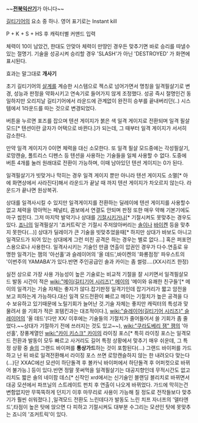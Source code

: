 ~~'''[[전북익산]]기'''가 아니다~~

[[길티기어]]의 요소 중 하나. 영어 표기로는 Instant kill


P + K + S + HS 후 캐릭터별 커맨드 입력

체력이 10이 남았건, 한대도 안맞아 체력이 만땅인 경우든 맞추기면 바로 승리를 따낼수 있는 절명기.
기술을 성공시켜 승리할 경우 'SLASH'가 아닌 'DESTROYED' 가 화면에 표시된다.  

효과는 말그대로 '''개사기'''

초기 길티기어의 [[살계]]를 계승한 시스템으로 젝스로 넘어가면서 명칭을 일격필살기로 변경, 성능과 판정을 약화시키고 연속기로 들어가지 않게 조정했다. 성공 즉시 절명인건 동일하지만 오리지날 길티기어에서 라운드에 관계없이 완전히 승부를 끝내버리던(..) 시스템에서 1라운드를 따는 것으로 변경되었다.

버튼을 누르면 포즈를 잡으며 텐션 게이지가 붉은 색 일격 게이지로 전환되며 일격 필살 모드[* 텐션이란 글자가 어택으로 바뀐다.]가 되는데, 그 때부터 일격 게이지가 서서히 감소한다. 

만약 일격 게이지가 0이면 체력을 대신 소모한다. 또 일격 필살 모드중에는 각성필살기, 로망캔슬, 폴트리스 디펜스 등 텐션을 사용하는 기술들을 일체 사용할 수 없다. 도중에 버튼 4개를 눌러 원래대로 전환이 가능하며, 이때 남아있던 텐션 게이지는 0가 된다. 

일격필살기가 빗맞거나 막히는 경우 일격 게이지 뿐만 아니라 텐션 게이지도 소멸[* 아에 화면상에서 사라진다]해서 라운드가 끝날 때 까지 텐션 게이지가 차오르지 않는다. 라운드가 끝나면 원상복귀. 

상대를 일격사시킬 수 있지만 일격게이지를 전환하는 딜레이에 텐션 게이지를 사용할수 없고 체력을 깎아먹는 페널티, 콤보에서 연결도 안되며 판정 또한 매우 약해 기본기에도 마구 씹힌다.  그저 마지막 발악기나 상대를 [[스턴(대전액션게임)|기절]]시키거나[* 기절시켜도 못맞추는 경우도 있다. [[죠니(길티기어)|죠니]]의 일격필살기 '죠커트릭'은 기절시 주저앉아버리는 [[솔 배드가이|솔]]이나 [[바이켄]] 등을 맞추지 못한다(...)] 상대가 딜레이가 큰 기술을 빗맞추었을때[* 하지만 상대가 바보도 아니고 일격모드가 되어 있는 상대에게 그런 미친 공격은 하는 경우는 별로 없다...] 혹은 퍼포먼스용으로나 사용한다.
일격사시키는 기술인 만큼 연출이 압권인 경우가 다수.연출로 유명한 일격기는 잼의 '아선홀'과 슬레이어의 '올 데드',바이켄의 '화룡점정' 파우스트의 '이번주의 YAMABA'가 있다.반면 주인공급인 솔과 카이는 좀 썰렁....(XX시리즈 한정) 

실전 상으로 가장 사용 가능성이 높은 기술로는 비교적 기절을 잘 시키면서 일격필살모드 발동 시간이 적은 [[wiki:"메이(길티기어 시리즈)" 메이]]의 '메이와 유쾌한 친구들'[* 메이의 일격기는 기술 자체는 좋지가 않다.잡기판정 일격기인데 잡기거리가 짧고 암전을 보고 피하는게 가능하다.대신 일격 모드전환이 빠르고 메이는 기절치가 높은 공격을 다수 보유하고 있기때문에 노릴기회가 늘어난 것.기술 자체는 좋지만 캐릭터의 특성과 맞물려서 쓸 기회가 적은 포템킨과는 대조적이다.], [[wiki:"슬레이어(길티기어 시리즈)" 슬레이어]]의 '올 데드'(다만 XX/ 이후에는 기술들의 기절치가 줄어들어서 쓸 기회가 좀 줄었다.~~상대가 기절하기 전에 쓰러지는 것도 있고~~), [[wiki:"쿠라도베리 잼" 잼]]의 '아선홀', 장풍계열인 [[wiki:"카이 키스크" 카이]]의 라이징 포스[* 특히 라이징 포스는 일격모드 전환과 발동이 모두 빠르고 사거리도 길어 특정 상황에서 맞추기 매우 쉬운데, 그 특정 상황 중 [[솔 배드가이|솔]]의 그랜드 바이퍼를 '''통상가드'''하는 것이 포함된다(...) 그랜드 바이퍼를 가드하고 난 뒤 바로 일격전환해서 라이징 포스 쓰면 로망캔슬하지 않는 한 내려오다 맞는다(...)단 XXAC에선 모션이 하단돌격 후 볼카닉 바이퍼에서 하단돌격 후 어퍼컷으로 바뀌어 불가능.] 등이 있다.반면 정말 못써먹을 일격필살기는 대공지향인데 무적시간도 없고 리치도 짧은 솔의 네이팜 데스[* 신작인 xrd에서는 신기술인 블랜딩 블리치로 바뀌면서 대공 모션에서 파프닐의 스트레이트 펀치 후 연출이 나오게 바뀌었다. 가드에 막히는건 변함없지만 무뚝뚝하게 던지기 이후 마무리로 사용이 가능해 질 정도로 전작들보다 맞추기가 훨씬 쉬워졌다.] ,일격모드 전환도 느린데다가 발동도 느린 치프 자너프의 '델타엔드',타점이 높은 탓에 앉으면 다 피하고 기절시켜도 대부분 수그리는 모션인 탓에 못맞추는 죠니의 '죠커트릭'이 있다. 
